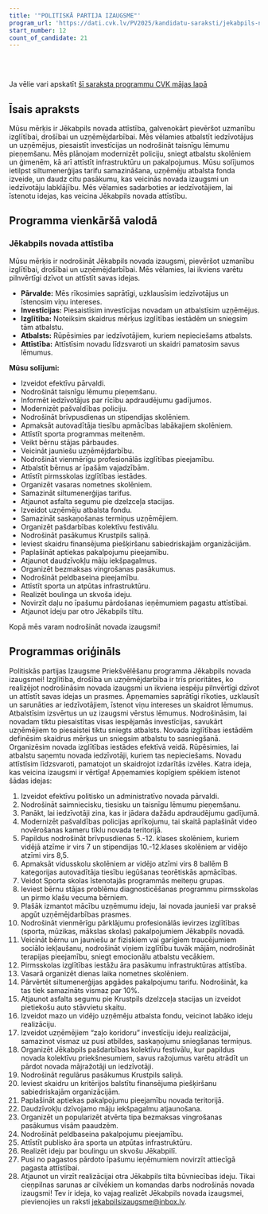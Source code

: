 ```yaml
---
title: '"POLITISKĀ PARTIJA IZAUGSME"'
program_url: 'https://dati.cvk.lv/PV2025/kandidatu-saraksti/jekabpils-novads/politiska-partija-izaugsme'
start_number: 12
count_of_candidate: 21
---
```



<Badge text="Izglītība" variant="note" size="small" /> <Badge text="Drošība" variant="note" size="small" /> <Badge text="Uzņēmējdarbība" variant="note" size="small" /> <Badge text="Infrastruktūras attīstība" variant="note" size="small" /> <Badge text="Iedzīvotāju atbalsts" variant="note" size="small" />

<br/><br/> 

<Card title='Šis ir mākslīga intelekta ģenerēts apraksts' icon='starlight'>
    Ja vēlie vari apskatīt <a href={frontmatter.program_url} target='_blank'>šī saraksta programmu CVK mājas lapā</a>
    </Card>

## Īsais apraksts

Mūsu mērķis ir Jēkabpils novada attīstība, galvenokārt pievēršot uzmanību izglītībai, drošībai un uzņēmējdarbībai. Mēs vēlamies atbalstīt iedzīvotājus un uzņēmējus, piesaistīt investīcijas un nodrošināt taisnīgu lēmumu pieņemšanu. Mēs plānojam modernizēt policiju, sniegt atbalstu skolēniem un ģimenēm, kā arī attīstīt infrastruktūru un pakalpojumus. Mūsu solījumos ietilpst siltumenerģijas tarifu samazināšana, uzņēmēju atbalsta fonda izveide, un daudz citu pasākumu, kas veicinās novada izaugsmi un iedzīvotāju labklājību. Mēs vēlamies sadarboties ar iedzīvotājiem, lai īstenotu idejas, kas veicina Jēkabpils novada attīstību.

## Programma vienkāršā valodā

### Jēkabpils novada attīstība

Mūsu mērķis ir nodrošināt Jēkabpils novada izaugsmi, pievēršot uzmanību izglītībai, drošībai un uzņēmējdarbībai. Mēs vēlamies, lai ikviens varētu pilnvērtīgi dzīvot un attīstīt savas idejas.

*   **Pārvalde:** Mēs rīkosimies saprātīgi, uzklausīsim iedzīvotājus un īstenosim viņu intereses.
*   **Investīcijas:** Piesaistīsim investīcijas novadam un atbalstīsim uzņēmējus.
*   **Izglītība:** Noteiksim skaidrus mērķus izglītības iestādēm un sniegsim tām atbalstu.
*   **Atbalsts:** Rūpēsimies par iedzīvotājiem, kuriem nepieciešams atbalsts.
*   **Attīstība:** Attīstīsim novadu līdzsvaroti un skaidri pamatosim savus lēmumus.

**Mūsu solījumi:**

*   Izveidot efektīvu pārvaldi.
*   Nodrošināt taisnīgu lēmumu pieņemšanu.
*   Informēt iedzīvotājus par rīcību apdraudējumu gadījumos.
*   Modernizēt pašvaldības policiju.
*   Nodrošināt brīvpusdienas un stipendijas skolēniem.
*   Apmaksāt autovadītāja tiesību apmācības labākajiem skolēniem.
*   Attīstīt sporta programmas meitenēm.
*   Veikt bērnu stājas pārbaudes.
*   Veicināt jauniešu uzņēmējdarbību.
*   Nodrošināt vienmērīgu profesionālās izglītības pieejamību.
*   Atbalstīt bērnus ar īpašām vajadzībām.
*   Attīstīt pirmsskolas izglītības iestādes.
*   Organizēt vasaras nometnes skolēniem.
*   Samazināt siltumenerģijas tarifus.
*   Atjaunot asfalta segumu pie dzelzceļa stacijas.
*   Izveidot uzņēmēju atbalsta fondu.
*   Samazināt saskaņošanas termiņus uzņēmējiem.
*   Organizēt pašdarbības kolektīvu festivālu.
*   Nodrošināt pasākumus Krustpils saliņā.
*   Ieviest skaidru finansējuma piešķiršanu sabiedriskajām organizācijām.
*   Paplašināt aptiekas pakalpojumu pieejamību.
*   Atjaunot daudzīvokļu māju iekšpagalmus.
*   Organizēt bezmaksas vingrošanas pasākumus.
*   Nodrošināt peldbaseina pieejamību.
*   Attīstīt sporta un atpūtas infrastruktūru.
*   Realizēt boulinga un skvoša ideju.
*   Novirzīt daļu no īpašumu pārdošanas ieņēmumiem pagastu attīstībai.
*   Atjaunot ideju par otro Jēkabpils tiltu.

Kopā mēs varam nodrošināt novada izaugsmi!

## Programmas oriģināls

Politiskās partijas Izaugsme
Priekšvēlēšanu programma
Jēkabpils novada izaugsmei!
Izglītība, drošība un uzņēmējdarbība ir trīs prioritātes, ko realizējot nodrošināsim novada izaugsmi un ikviena iespēju pilnvērtīgi dzīvot un attīstīt savas idejas un prasmes.
Apņemamies saprātīgi rīkoties, uzklausīt un sarunāties ar iedzīvotājiem, īstenot viņu intereses un skaidrot lēmumus. Atbalstīsim izsvērtus un uz izaugsmi vērstus lēmumus. Nodrošināsim, lai novadam tiktu piesaistītas visas iespējamās investīcijas, savukārt uzņēmējiem to piesaistei tiktu sniegts atbalsts. Novada izglītības iestādēm definēsim skaidrus mērķus un sniegsim atbalstu to sasniegšanā. Organizēsim novada izglītības iestādes efektīvā veidā. Rūpēsimies, lai atbalstu saņemtu novada iedzīvotāji, kuriem tas nepieciešams. Novadu attīstīsim līdzsvaroti, pamatojot un skaidrojot izdarītās izvēles.
Katra ideja, kas veicina izaugsmi ir vērtīga! Apņemamies kopīgiem spēkiem īstenot šādas idejas:
1. Izveidot efektīvu politisko un administratīvo novada pārvaldi.
2. Nodrošināt saimniecisku, tiesisku un taisnīgu lēmumu pieņemšanu.
3. Panākt, lai iedzīvotāji zina, kas ir jādara dažādu apdraudējumu gadījumā.
4. Modernizēt pašvaldības policijas aprīkojumu, tai skaitā paplašināt video novērošanas kameru tīklu novada teritorijā.
5. Papildus nodrošināt brīvpusdienas 5.-12. klases skolēniem, kuriem vidējā atzīme ir virs 7 un stipendijas 10.-12.klases skolēniem ar vidējo atzīmi virs 8,5.
6. Apmaksāt vidusskolu skolēniem ar vidējo atzīmi virs 8 ballēm B kategorijas autovadītāja tiesību iegūšanas teorētiskās apmācības.
7. Veidot Sporta skolas īstenotajās programmās meiteņu grupas.
8. Ieviest bērnu stājas problēmu diagnosticēšanas programmu pirmsskolas un pirmo klašu vecuma bērniem.
9. Plašāk izmantot mācību uzņēmumu ideju, lai novada jaunieši var praksē apgūt uzņēmējdarbības prasmes.
10. Nodrošināt vienmērīgu pārklājumu profesionālās ievirzes izglītības (sporta, mūzikas, mākslas skolas) pakalpojumiem Jēkabpils novadā.
11. Veicināt bērnu un jauniešu ar fiziskiem vai garīgiem traucējumiem sociālo iekļaušanu, nodrošināt viņiem izglītību tuvāk mājām, nodrošināt terapijas pieejamību, sniegt emocionālu atbalstu vecākiem.
12. Pirmsskolas izglītības iestāžu āra pasākumu infrastruktūras attīstība.
13. Vasarā organizēt dienas laika nometnes skolēniem.
14. Pārvērtēt siltumenerģijas apgādes pakalpojumu tarifu. Nodrošināt, ka tas tiek samazināts vismaz par 10%.
15. Atjaunot asfalta segumu pie Krustpils dzelzceļa stacijas un izveidot pietiekošu auto stāvvietu skaitu.
16. Izveidot mazo un vidējo uzņēmēju atbalsta fondu, veicinot labāko ideju realizāciju.
17. Izveidot uzņēmējiem “zaļo koridoru” investīciju ideju realizācijai, samazinot vismaz uz pusi atbildes, saskaņojumu sniegšanas termiņus.
18. Organizēt Jēkabpils pašdarbības kolektīvu festivālu, kur papildus novada kolektīvu priekšnesumiem, savus ražojumus varētu atrādīt un pārdot novada mājražotāji un iedzīvotāji.
19. Nodrošināt regulārus pasākumus Krustpils saliņā.
20. Ieviest skaidru un kritērijos balstītu finansējuma piešķiršanu sabiedriskajām organizācijām.
21. Paplašināt aptiekas pakalpojumu pieejamību novada teritorijā.
22. Daudzīvokļu dzīvojamo māju iekšpagalmu atjaunošana.
23. Organizēt un popularizēt atvērta tipa bezmaksas vingrošanas pasākumus visām paaudzēm.
24. Nodrošināt peldbaseina pakalpojumu pieejamību.
25. Attīstīt publisko āra sporta un atpūtas infrastruktūru.
26. Realizēt ideju par boulingu un skvošu Jēkabpilī.
27. Pusi no pagastos pārdoto īpašumu ieņēmumiem novirzīt attiecīgā pagasta attīstībai.
28. Atjaunot un virzīt realizācijai otra Jēkabpils tilta būvniecības ideju.
Tikai cieņpilnas sarunas ar cilvēkiem un komandas darbs nodrošinās novada izaugsmi! Tev ir ideja, ko vajag realizēt Jēkabpils novada izaugsmei, pievienojies un raksti jekabpilsizaugsme@inbox.lv.
